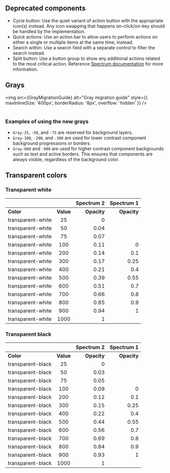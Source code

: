 

<Meta title="Migration guide" />
<Title>Migration guide</Title>

## Deprecated components

- Cycle button: Use the quiet variant of action button with the appropriate icon(s) instead. Any icon swapping that happens on-click/on-key should be handled by the implementation.
- Quick actions: Use an action bar to allow users to perform actions on either a single or multiple items at the same time, instead.
- Search within: Use a search field with a separate control to filter the search instead.
- Split button: Use a button group to show any additional actions related to the most critical action. Reference [Spectrum documentation](https://spectrum.corp.adobe.com/page/button-group/#Use-a-button-group-to-show-additional-actions) for more information.

## Grays

<img
    src={GrayMigrationGuide}
    alt="Gray migration guide"
    style={{ maxInlineSize: '400px', borderRadius: '8px', overflow: 'hidden' }}
/>
<br />
<br />

### Examples of using the new grays

- `Gray-25`, `-50`, and `-75` are reserved for background layers.
- `Gray-100`, `-200`, and `-300` are used for lower contrast component background progressions or borders.
- `Gray-800` and `-900` are used for higher contrast component backgrounds such as text and active borders. This ensures that components are always visible, regardless of the background color.

## Transparent colors

### Transparent white

|                   |           |  Spectrum 2 |  Spectrum 1 |
| ----------------- | :-------: | ----------: | ----------: |
| **Color**         | **Value** | **Opacity** | **Opacity** |
| transparent-white |    25     |           0 |             |
| transparent-white |    50     |        0.04 |             |
| transparent-white |    75     |        0.07 |             |
| transparent-white |    100    |        0.11 |           0 |
| transparent-white |    200    |        0.14 |         0.1 |
| transparent-white |    300    |        0.17 |        0.25 |
| transparent-white |    400    |        0.21 |         0.4 |
| transparent-white |    500    |        0.39 |        0.55 |
| transparent-white |    600    |        0.51 |         0.7 |
| transparent-white |    700    |        0.66 |         0.8 |
| transparent-white |    800    |        0.85 |         0.9 |
| transparent-white |    900    |        0.94 |           1 |
| transparent-white |   1000    |           1 |             |

### Transparent black

|                   |           |  Spectrum 2 |  Spectrum 1 |
| ----------------- | :-------: | ----------: | ----------: |
| **Color**         | **Value** | **Opacity** | **Opacity** |
| transparent-black |    25     |           0 |             |
| transparent-black |    50     |        0.03 |             |
| transparent-black |    75     |        0.05 |             |
| transparent-black |    100    |        0.09 |           0 |
| transparent-black |    200    |        0.12 |         0.1 |
| transparent-black |    300    |        0.15 |        0.25 |
| transparent-black |    400    |        0.22 |         0.4 |
| transparent-black |    500    |        0.44 |        0.55 |
| transparent-black |    600    |        0.56 |         0.7 |
| transparent-black |    700    |        0.69 |         0.8 |
| transparent-black |    800    |        0.84 |         0.9 |
| transparent-black |    900    |        0.93 |           1 |
| transparent-black |   1000    |           1 |             |
